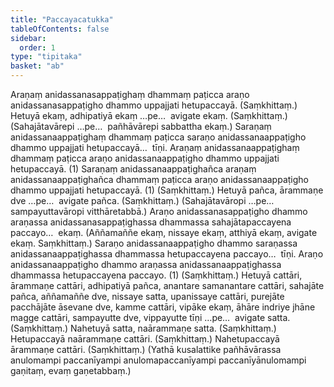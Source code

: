 ```yaml
---
title: "Paccayacatukka"
tableOfContents: false
sidebar:
  order: 1
type: "tipitaka"
basket: "ab"
---
```



<DynamicBreadcrumb />

<Division number="69">

<Paragraph number="2755">
Araṇaṃ anidassanasappaṭighaṃ dhammaṃ paṭicca araṇo anidassanasappaṭigho dhammo uppajjati hetupaccayā. (Saṃkhittaṃ.)
</Paragraph>

<Paragraph number="2756">
Hetuyā ekaṃ, adhipatiyā ekaṃ …pe…  avigate ekaṃ. (Saṃkhittaṃ.) (Sahajātavārepi …pe…  pañhāvārepi sabbattha ekaṃ.)
</Paragraph>

</Division>
<Division number="70">

<Paragraph number="2757">
Saraṇaṃ anidassanaappaṭighaṃ dhammaṃ paṭicca saraṇo anidassanaappaṭigho dhammo uppajjati hetupaccayā…  tīṇi.
</Paragraph>

<Paragraph number="2758">
Araṇaṃ anidassanaappaṭighaṃ dhammaṃ paṭicca araṇo anidassanaappaṭigho dhammo uppajjati hetupaccayā. (1)
</Paragraph>

<Paragraph number="2759">
Saraṇaṃ anidassanaappaṭighañca araṇaṃ anidassanaappaṭighañca dhammaṃ paṭicca araṇo anidassanaappaṭigho dhammo uppajjati hetupaccayā. (1) (Saṃkhittaṃ.)
</Paragraph>

<Paragraph number="2760">
Hetuyā pañca, ārammaṇe dve …pe…  avigate pañca. (Saṃkhittaṃ.) (Sahajātavāropi …pe…  sampayuttavāropi vitthāretabbā.)
</Paragraph>

</Division>
<Division number="71">

<Paragraph number="2761">
Araṇo anidassanasappaṭigho dhammo araṇassa anidassanasappaṭighassa dhammassa sahajātapaccayena paccayo…  ekaṃ. (Aññamaññe ekaṃ, nissaye ekaṃ, atthiyā ekaṃ, avigate ekaṃ. Saṃkhittaṃ.)
</Paragraph>

</Division>
<Division number="72">

<Paragraph number="2762">
Saraṇo anidassanaappaṭigho dhammo saraṇassa anidassanaappaṭighassa dhammassa hetupaccayena paccayo…  tīṇi. Araṇo anidassanaappaṭigho dhammo araṇassa anidassanaappaṭighassa dhammassa hetupaccayena paccayo. (1) (Saṃkhittaṃ.)
</Paragraph>

</Division>
<Division number="73">

<Paragraph number="2763">
Hetuyā cattāri, ārammaṇe cattāri, adhipatiyā pañca, anantare samanantare cattāri, sahajāte pañca, aññamaññe dve, nissaye satta, upanissaye cattāri, purejāte pacchājāte āsevane dve, kamme cattāri, vipāke ekaṃ, āhāre indriye jhāne magge cattāri, sampayutte dve, vippayutte tīṇi …pe…  avigate satta. (Saṃkhittaṃ.)
</Paragraph>

<Paragraph number="2764">
Nahetuyā satta, naārammaṇe satta. (Saṃkhittaṃ.)
</Paragraph>

<Paragraph number="2765">
Hetupaccayā naārammaṇe cattāri. (Saṃkhittaṃ.)
</Paragraph>

<Paragraph number="2766">
Nahetupaccayā ārammaṇe cattāri. (Saṃkhittaṃ.)
</Paragraph>

<Paragraph number="2767">
(Yathā kusalattike pañhāvārassa anulomampi paccanīyampi anulomapaccanīyampi paccanīyānulomampi gaṇitaṃ, evaṃ gaṇetabbaṃ.)
</Paragraph>
</Division>